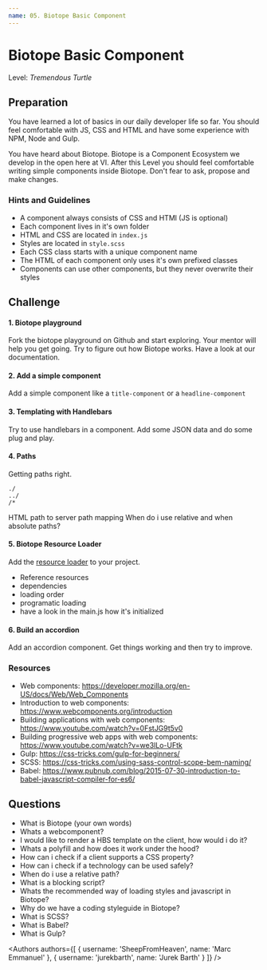 ```yaml
---
name: 05. Biotope Basic Component
---
```



# Biotope Basic Component
Level: *Tremendous Turtle*

## Preparation

You have learned a lot of basics in our daily developer life so far. You should feel comfortable with JS, CSS and HTML and have some experience with NPM, Node and Gulp.

You have heard about Biotope. Biotope is a Component Ecosystem we develop in the open here at VI. After this Level you should feel comfortable writing simple components inside Biotope. Don't fear to ask, propose and make changes.


### Hints and Guidelines

- A component always consists of CSS and HTMl (JS is optional)
- Each component lives in it's own folder
- HTML and CSS are located in `index.js`
- Styles are located in `style.scss`
- Each CSS class starts with a unique component name
- The HTML of each component only uses it's own prefixed classes
- Components can use other components, but they never overwrite their styles

## Challenge
#### 1. Biotope playground
Fork the biotope playground on Github and start exploring. Your mentor will help you get going. Try to figure out how Biotope works. Have a look at our documentation.

#### 2. Add a simple component
Add a simple component like a `title-component` or a `headline-component`

#### 3. Templating with Handlebars
Try to use handlebars in a component. Add some JSON data and do some plug and play.

#### 4. Paths
Getting paths right.
```
./
../
/*
```
HTML path to server path mapping
When do i use relative and when absolute paths?

#### 5. Biotope Resource Loader
Add the [resource loader](https://github.com/biotope/biotope-resource-loader) to your project.
- Reference resources
- dependencies
- loading order
- programatic loading
- have a look in the main.js how it's initialized

#### 6. Build an accordion
Add an accordion component. Get things working and then try to improve.

### Resources

- Web components: https://developer.mozilla.org/en-US/docs/Web/Web_Components
- Introduction to web components: https://www.webcomponents.org/introduction
- Building applications with web components: https://www.youtube.com/watch?v=0FstJG9t5v0
- Building progressive web apps with web components: https://www.youtube.com/watch?v=we3lLo-UFtk
- Gulp: https://css-tricks.com/gulp-for-beginners/
- SCSS: https://css-tricks.com/using-sass-control-scope-bem-naming/
- Babel: https://www.pubnub.com/blog/2015-07-30-introduction-to-babel-javascript-compiler-for-es6/

## Questions
- What is Biotope (your own words)
- Whats a webcomponent?
- I would like to render a HBS template on the client, how would i do it?
- Whats a polyfill and how does it work under the hood?
- How can i check if a client supports a CSS property?
- How can i check if a technology can be used safely?
- When do i use a relative path?
- What is a blocking script?
- Whats the recommended way of loading styles and javascript in Biotope?
- Why do we have a coding styleguide in Biotope?
- What is SCSS?
- What is Babel?
- What is Gulp?


<Authors
  authors={[
    {
      username: 'SheepFromHeaven',
      name: 'Marc Emmanuel'
    },
    {
      username: 'jurekbarth',
      name: 'Jurek Barth'
    }
  ]}
/>
